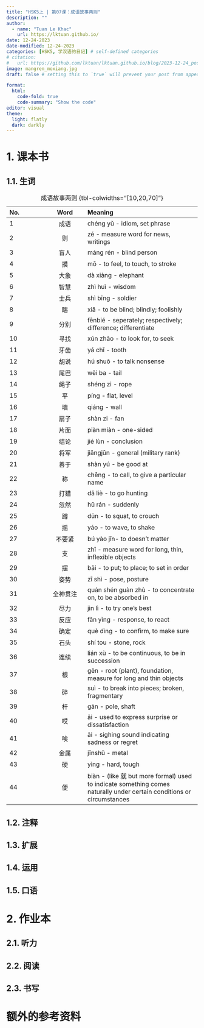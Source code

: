 ---
title: "HSK5上 | 第07课：成语故事两则"
description: ""
author:
  - name: "Tuan Le Khac"
    url: https://lktuan.github.io/
date: 12-24-2023
date-modified: 12-24-2023
categories: [HSK5, 学汉语的日记] # self-defined categories
# citation: 
#   url: https://github.com/lktuan/lktuan.github.io/blog/2023-12-24_post/
image: mangren_moxiang.jpg
draft: false # setting this to `true` will prevent your post from appearing on your listing page until you're ready!

format: 
  html: 
    code-fold: true
    code-summary: "Show the code"
editor: visual
theme:
  light: flatly
  dark: darkly
---

# 1. 课本书

## 1.1. 生词

| No. |   Word   | Meaning                                                        |
|:--------------|:-------------:|:------------------------------------------|
|1|成语|chéng yǔ - idiom, set phrase|
|2|则|zé - measure word for news, writings|
|3|盲人|máng rén - blind person|
|4|摸|mō - to feel, to touch, to stroke|
|5|大象|dà xiàng - elephant|
|6|智慧|zhì huì - wisdom|
|7|士兵|shì bīng - soldier|
|8|瞎|xiā - to be blind; blindly; foolishly|
|9|分别|fēnbié - seperately; respectively; difference; differentiate|
|10|寻找|xún zhǎo - to look for, to seek|
|11|牙齿|yá chǐ - tooth|
|12|胡说|hú shuō - to talk nonsense|
|13|尾巴|wěi ba - tail|
|14|绳子|shéng zi - rope|
|15|平|píng - flat, level|
|16|墙|qiáng - wall|
|17|扇子|shàn zi - fan|
|18|片面|piàn miàn - one-sided|
|19|结论|jié lùn - conclusion|
|20|将军|jiāngjūn - general (military rank)|
|21|善于|shàn yú - be good at|
|22|称|chēng - to call, to give a particular name|
|23|打猎|dǎ liè - to go hunting|
|24|忽然|hū rán - suddenly|
|25|蹲|dūn - to squat, to crouch|
|26|摇|yáo - to wave, to shake|
|27|不要紧|bú yào jǐn- to doesn't matter|
|28|支|zhī - measure word for long, thin, inflexible objects|
|29|摆|bǎi - to put; to place; to set in order|
|30|姿势|zī shì - pose, posture|
|31|全神贯注|quán shén guàn zhù - to concentrate on, to be absorbed in|
|32|尽力|jìn lì - to try one's best|
|33|反应|fǎn yìng - response, to react|
|34|确定|què dìng - to confirm, to make sure|
|35|石头|shí tou - stone, rock|
|36|连续|lián xù - to be continuous, to be in succession|
|37|根|gēn - root (plant), foundation, measure for long and thin objects|
|38|碎|suì - to break into pieces; broken, fragmentary|
|39|杆|gān - pole, shaft|
|40|哎|āi - used to express surprise or dissatisfaction|
|41|唉|āi - sighing sound indicating sadness or regret|
|42|金属|jīnshǔ - metal|
|43|硬|yìng - hard, tough|
|44|便|biàn - (like 就 but more formal) used to indicate something comes naturally under certain conditions or circumstances|

: 成语故事两则 {tbl-colwidths="\[10,20,70\]"}

## 1.2. 注释

## 1.3. 扩展

## 1.4. 运用

## 1.5. 口语

# 2. 作业本

## 2.1. 听力

## 2.2. 阅读

## 2.3. 书写

# 额外的参考资料
